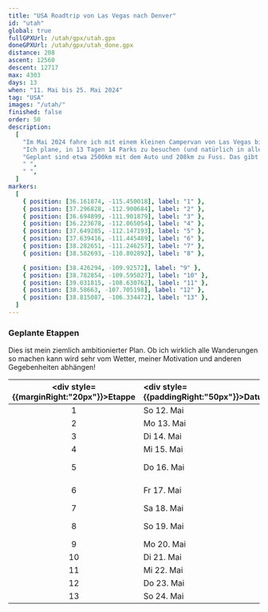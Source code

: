 ```yaml
---
title: "USA Roadtrip von Las Vegas nach Denver"
id: "utah"
global: true
fullGPXUrl: /utah/gpx/utah.gpx
doneGPXUrl: /utah/gpx/utah_done.gpx
distance: 208
ascent: 12560
descent: 12717
max: 4303
days: 13
when: "11. Mai bis 25. Mai 2024"
tag: "USA"
images: "/utah/"
finished: false
order: 50
description:
  [
    "Im Mai 2024 fahre ich mit einem kleinen Campervan von Las Vegas bis nach Denver und besuche dazwischen so viele Nationalparks wie möglich.",
    "Ich plane, in 13 Tagen 14 Parks zu besuchen (und natürlich in allen zu wandern).",
    "Geplant sind etwa 2500km mit dem Auto und 208km zu Fuss. Das gibt etwa 16km und fast 1000 Höhenmeter pro Tag!",
    " ",
    " ",
  ]
markers:
  [
    { position: [36.161874, -115.450018], label: "1" },
    { position: [37.296828, -112.900684], label: "2" },
    { position: [36.694899, -111.901879], label: "3" },
    { position: [36.223678, -112.065054], label: "4" },
    { position: [37.649285, -112.147193], label: "5" },
    { position: [37.639416, -111.445489], label: "6" },
    { position: [38.282651, -111.246257], label: "7" },
    { position: [38.582693, -110.802892], label: "8" },

    { position: [38.426294, -109.92572], label: "9" },
    { position: [38.782854, -109.595027], label: "10" },
    { position: [39.031815, -108.630762], label: "11" },
    { position: [38.58663, -107.705198], label: "12" },
    { position: [38.815087, -106.334472], label: "13" },
  ]
---
```


### Geplante Etappen

Dies ist mein ziemlich ambitionierter Plan. Ob ich wirklich alle Wanderungen so machen kann wird sehr vom Wetter, meiner Motivation und anderen Gegebenheiten abhängen!

<div className='table-container'>

| <div style={{marginRight:"20px"}}>Etappe</div> | <div style={{paddingRight:"50px"}}>Datum</div> | <div style={{paddingRight:"280px"}}>Park</div> | <div style={{paddingRight:"50px"}}>Wanderung</div>                |
| :--------------------------------------------: | :--------------------------------------------- | :--------------------------------------------- | :---------------------------------------------------------------- |
|                       1                        | So 12. Mai                                     | Red Rock Canyon                                | Calico Tanks und Turtlehead Peak                                  |
|                       2                        | Mo 13. Mai                                     | Zion National Park                             | Observation Point und Cable Mountain                              |
|                       3                        | Di 14. Mai                                     | Vermillion Cliffs                              | Sand Crack                                                        |
|                       4                        | Mi 15. Mai                                     | Grand Canyon                                   | Widforss Trail                                                    |
|                       5                        | Do 16. Mai                                     | Bryce Canyon (& Kodachrome Basin?)             | Fairyland Loop und Panorama Trail                                 |
|                       6                        | Fr 17. Mai                                     | Grand Staircase-Escalante                      | Zebra Canyon, Escalante Natural Bridge und Lower Calf-Creek Falls |
|                       7                        | Sa 18. Mai                                     | Capitol Reef National Park                     | Cohab Canyon und Cassidy Arch                                     |
|                       8                        | So 19. Mai                                     | Goblin Valley State Park                       | Leprechaun Canyon und Little Wild Horse Canyon                    |
|                       9                        | Mo 20. Mai                                     | Canyonlands National Park                      | Upheaval Dome und Grand View Point                                |
|                       10                       | Di 21. Mai                                     | Arches National Park                           | Devils Garden und Fisher Tower                                    |
|                       11                       | Mi 22. Mai                                     | Colorado National Monument                     | Devils Kitchen                                                    |
|                       12                       | Do 23. Mai                                     | Black Canyon of the Gunnison                   | Green Mountain und Curecanti Creek                                |
|                       13                       | So 24. Mai                                     | Rocky Mountains                                | Ptarmigan Lake oder Mount Yale                                    |

</div>
